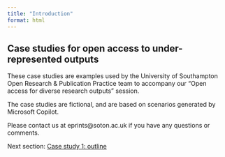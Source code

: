 ```yaml
---
title: "Introduction"
format: html
---
```


## Case studies for open access to under-represented outputs

These case studies are examples used by the University of Southampton Open Research & Publication Practice team to accompany our "Open access for diverse research outputs" session.

The case studies are fictional, and are based on scenarios generated by Microsoft Copilot.

Please contact us at eprints\@soton.ac.uk if you have any questions or comments.

Next section: [Case study 1: outline](case-study-1-outline.qmd#sec-cs1outline)
